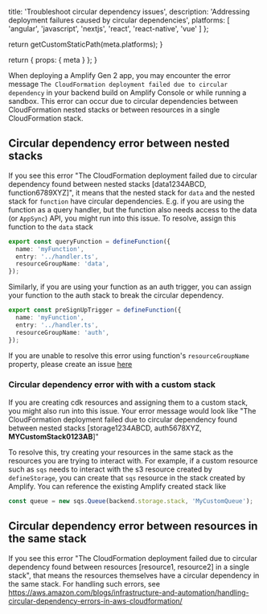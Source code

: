 
  title: 'Troubleshoot circular dependency issues',
  description: 'Addressing deployment failures caused by circular dependencies',
  platforms: [
    'angular',
    'javascript',
    'nextjs',
    'react',
    'react-native',
    'vue'
  ]
};

  return getCustomStaticPath(meta.platforms);
}

  return {
    props: {
      meta
    }
  };
}

When deploying a Amplify Gen 2 app, you may encounter the error message `The CloudFormation deployment failed due to circular dependency` in your backend build on Amplify Console or while running a sandbox. This error can occur due to circular dependencies between CloudFormation nested stacks or between resources in a single CloudFormation stack.

## Circular dependency error between nested stacks

If you see this error "The CloudFormation deployment failed due to circular dependency found between nested stacks [data1234ABCD, function6789XYZ]", it means that the nested stack for `data` and the nested stack for `function` have circular dependencies. E.g. if you are using the function as a query handler, but the function also needs access to the data (or `AppSync`) API, you might run into this issue. To resolve, assign this function to the `data` stack

```ts title="function.ts"
export const queryFunction = defineFunction({
  name: 'myFunction',
  entry: '../handler.ts',
  resourceGroupName: 'data',
});
```

Similarly, if you are using your function as an auth trigger, you can assign your function to the auth stack to break the circular dependency.

```ts title="function.ts"
export const preSignUpTrigger = defineFunction({
  name: 'myFunction',
  entry: '../handler.ts',
  resourceGroupName: 'auth',
});
```
If you are unable to resolve this error using function's `resourceGroupName` property, please create an issue [here](https://github.com/aws-amplify/amplify-backend/issues/new/choose)

### Circular dependency error with with a custom stack

If you are creating cdk resources and assigning them to a custom stack, you might also run into this issue. Your error message would look like "The CloudFormation deployment failed due to circular dependency found between nested stacks [storage1234ABCD, auth5678XYZ, **MYCustomStack0123AB**]"

To resolve this, try creating your resources in the same stack as the resources you are trying to interact with. For example, if a custom resource such as `sqs` needs to interact with the s3 resource created by `defineStorage`, you can create that `sqs` resource in the stack created by Amplify. You can reference the existing Amplify created stack like

```ts title="backend.ts"
const queue = new sqs.Queue(backend.storage.stack, 'MyCustomQueue');
```

## Circular dependency error between resources in the same stack

If you see this error "The CloudFormation deployment failed due to circular dependency found between resources [resource1, resource2] in a single stack", that means the resources themselves have a circular dependency in the same stack. For handling such errors, see https://aws.amazon.com/blogs/infrastructure-and-automation/handling-circular-dependency-errors-in-aws-cloudformation/
